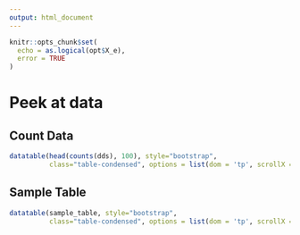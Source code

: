 ```yaml
---
output: html_document
---
```


```r
knitr::opts_chunk$set(
  echo = as.logical(opt$X_e),
  error = TRUE
)
```


# Peek at data {.tabset}

## Count Data

```r
datatable(head(counts(dds), 100), style="bootstrap", 
          class="table-condensed", options = list(dom = 'tp', scrollX = TRUE))
```

## Sample Table 

```r
datatable(sample_table, style="bootstrap",
          class="table-condensed", options = list(dom = 'tp', scrollX = TRUE))
```
